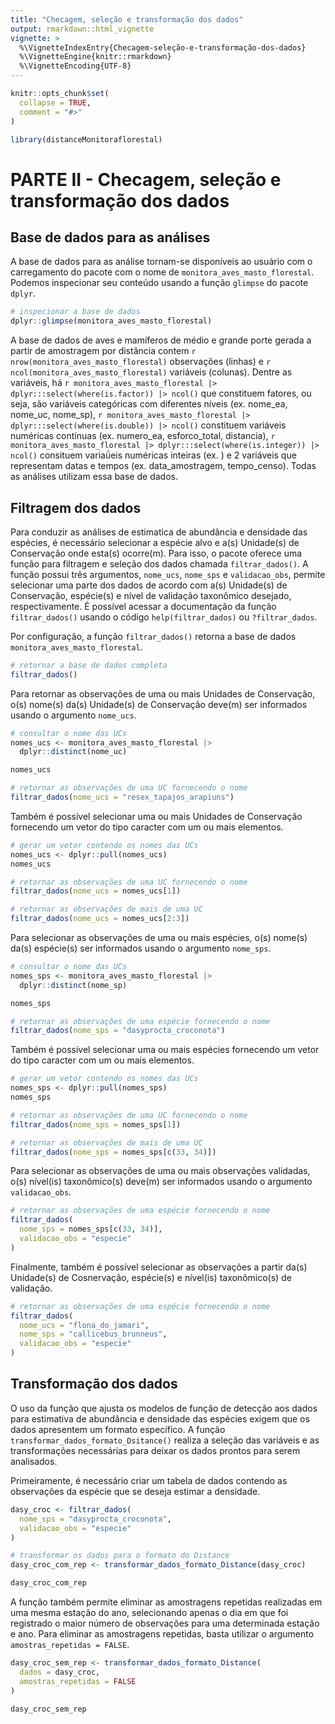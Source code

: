 ```yaml
---
title: "Checagem, seleção e transformação dos dados"
output: rmarkdown::html_vignette
vignette: >
  %\VignetteIndexEntry{Checagem-seleção-e-transformação-dos-dados}
  %\VignetteEngine{knitr::rmarkdown}
  %\VignetteEncoding{UTF-8}
---
```


```r
knitr::opts_chunk$set(
  collapse = TRUE,
  comment = "#>"
)
```

```r
library(distanceMonitoraflorestal)
```

# **PARTE II - Checagem, seleção e transformação dos dados**

## **Base de dados para as análises**

A base de dados para as análise tornam-se disponíveis ao usuário com o carregamento do pacote com o nome de `monitora_aves_masto_florestal`. Podemos inspecionar seu conteúdo usando a função `glimpse` do pacote `dplyr`.

```r
# inspecionar a base de dados
dplyr::glimpse(monitora_aves_masto_florestal)
```

A base de dados de aves e mamíferos de médio e grande porte gerada a partir de amostragem por distância contem `r nrow(monitora_aves_masto_florestal)` observações (linhas) e `r ncol(monitora_aves_masto_florestal)` variáveis (colunas). Dentre as variáveis, há `r monitora_aves_masto_florestal |> dplyr:::select(where(is.factor)) |> ncol()` que constituem fatores, ou seja, são variáveis categóricas com diferentes níveis (ex. nome_ea, nome_uc, nome_sp), `r monitora_aves_masto_florestal |> dplyr:::select(where(is.double)) |> ncol()` constituem variáveis numéricas contínuas (ex. numero_ea, esforco_total, distancia), `r monitora_aves_masto_florestal |> dplyr:::select(where(is.integer)) |> ncol()` consituem variaǘeis numéricas inteiras (ex. ) e 2 variáveis que representam datas e tempos (ex. data_amostragem, tempo_censo). Todas as análises utilizam essa base de dados.

## **Filtragem dos dados**

Para conduzir as análises de estimatica de abundância e densidade das espécies, é necessário selecionar a espécie alvo e a(s) Unidade(s) de Conservação onde esta(s) ocorre(m). Para isso, o pacote oferece uma função para filtragem e seleção dos dados chamada `filtrar_dados()`. A função possui três argumentos, `nome_ucs`, `nome_sps` e `validacao_obs`, permite selecionar uma parte dos dados de acordo com a(s) Unidade(s) de Conservação, espécie(s) e nível de validação taxonômico desejado, respectivamente. É possível acessar a documentação da função `filtrar_dados()` usando o código `help(filtrar_dados)` ou `?filtrar_dados`.

Por configuração, a função `filtrar_dados()` retorna a base de dados `monitora_aves_masto_florestal`.

```r
# retornar a base de dados completa
filtrar_dados()
```

Para retornar as observações de uma ou mais Unidades de Conservação, o(s) nome(s) da(s) Unidade(s) de Conservação deve(m) ser informados usando o argumento `nome_ucs`.

```r
# consultar o nome das UCs
nomes_ucs <- monitora_aves_masto_florestal |> 
  dplyr::distinct(nome_uc)

nomes_ucs
```

```r
# retornar as observações de uma UC fornecendo o nome
filtrar_dados(nome_ucs = "resex_tapajos_arapiuns")
```

Também é possível selecionar uma ou mais Unidades de Conservação fornecendo um vetor do tipo caracter com um ou mais elementos.

```r
# gerar um vetor contendo os nomes das UCs
nomes_ucs <- dplyr::pull(nomes_ucs)
nomes_ucs
```

```r
# retornar as observações de uma UC fornecendo o nome
filtrar_dados(nome_ucs = nomes_ucs[1])
```

```r
# retornar as observações de mais de uma UC
filtrar_dados(nome_ucs = nomes_ucs[2:3])
```

Para selecionar as observações de uma ou mais espécies, o(s) nome(s) da(s) espécie(s) ser informados usando o argumento `nome_sps`.

```r
# consultar o nome das UCs
nomes_sps <- monitora_aves_masto_florestal |> 
  dplyr::distinct(nome_sp)

nomes_sps
```

```r
# retornar as observações de uma espécie fornecendo o nome
filtrar_dados(nome_sps = "dasyprocta_croconota")
```

Também é possível selecionar uma ou mais espécies fornecendo um vetor do tipo caracter com um ou mais elementos.

```r
# gerar um vetor contendo os nomes das UCs
nomes_sps <- dplyr::pull(nomes_sps)
nomes_sps
```

```r
# retornar as observações de uma UC fornecendo o nome
filtrar_dados(nome_sps = nomes_sps[1])
```

```r
# retornar as observações de mais de uma UC
filtrar_dados(nome_sps = nomes_sps[c(33, 34)])
```

Para selecionar as observações de uma ou mais observações validadas, o(s) nível(is) taxonômico(s) deve(m) ser informados usando o argumento `validacao_obs`.

```r
# retornar as observações de uma espécie fornecendo o nome
filtrar_dados(
  nome_sps = nomes_sps[c(33, 34)],
  validacao_obs = "especie"
)
```

Finalmente, também é possível selecionar as observações a partir da(s) Unidade(s) de Cosnervação, espécie(s) e nível(is) taxonômico(s) de validação.

```r
# retornar as observações de uma espécie fornecendo o nome
filtrar_dados(
  nome_ucs = "flona_do_jamari",
  nome_sps = "callicebus_brunneus",
  validacao_obs = "especie"
)
```

## **Transformação dos dados**

O uso da função que ajusta os modelos de função de detecção aos dados para estimativa de abundância e densidade das espécies exigem que os dados apresentem um formato específico. A função `transformar_dados_formato_Dsitance()` realiza a seleção das variáveis e as transformações necessárias para deixar os dados prontos para serem analisados. 

Primeiramente, é necessário criar um tabela de dados contendo as observações da espécie que se deseja estimar a densidade.

```r
dasy_croc <- filtrar_dados(
  nome_sps = "dasyprocta_croconota",
  validacao_obs = "especie"
)
```


```r
# transformar os dados para o formato do Distance
dasy_croc_com_rep <- transformar_dados_formato_Distance(dasy_croc)

dasy_croc_com_rep
```

A função também permite eliminar as amostragens repetidas realizadas em uma mesma estação do ano, selecionando apenas o dia em que foi registrado o maior número de observações para uma determinada estação e ano. Para eliminar as amostragens repetidas, basta utilizar o argumento `amostras_repetidas = FALSE`.

```r
dasy_croc_sem_rep <- transformar_dados_formato_Distance(
  dados = dasy_croc,
  amostras_repetidas = FALSE
)

dasy_croc_sem_rep
```


